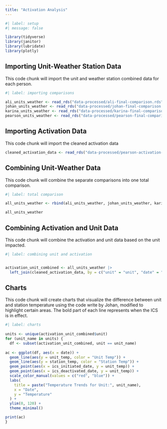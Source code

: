 ```yaml
---
title: "Activation Analysis"
---
```


```r
#| label: setup
#| message: false

library(tidyverse)
library(janitor)
library(lubridate)
library(plotly)
```

## Importing Unit-Weather Station Data

This code chunk will import the unit and weather station combined data for each person.

```r
#| label: importing comparisons

ali_units_weather <- read_rds("data-processed/ali-final-comparison.rds")
johan_units_weather <- read_rds("data-processed/johan-final-comparison.rds")
karina_units_weather <- read_rds("data-processed/karina-final-comparison.rds")
pearson_units_weather <- read_rds("data-processed/pearson-final-comparison.rds")
```


## Importing Activation Data

This code chunk will import the cleaned activation data

```r
cleaned_activation_data <- read_rds("data-processed/pearson-activation-data.rds")
```

## Combining Unit-Weather Data

This code chunk will combine the separate comparisons into one total comparison.

```r
#| label: total comparison

all_units_weather <- rbind(ali_units_weather, johan_units_weather, karina_units_weather, pearson_units_weather)

all_units_weather
```

## Combining Activation and Unit Data

This code chunk will combine the activation and unit data based on the unit impacted.

```r
#| label: combining unit and activation


activation_unit_combined <- all_units_weather |> 
  left_join(cleaned_activation_data, by = c("unit" = "unit", "date" = "ics_implementation_date"))
```

## Charts

This code chunk will create charts that visualize the difference between unit and station temperature using the code write by Johan, modified to highlight certain areas. The bold part of each line represents when the ICS is in effect.

```r
#| label: charts
  
units <- unique(activation_unit_combined$unit)
for (unit_name in units) {
  df <- subset(activation_unit_combined, unit == unit_name)
  
ac <- ggplot(df, aes(x = date)) +
  geom_line(aes(y = unit_temp, color = "Unit Temp")) +
  geom_line(aes(y = station_temp, color = "Station Temp")) +
  geom_point(aes(x = ics_initiated_date, y = unit_temp)) +
  geom_point(aes(x = ics_deactivated_date, y = unit_temp)) +
  scale_color_manual(values = c("red", "blue")) +
  labs(
    title = paste("Temperature Trends for Unit:", unit_name),
    x = "Date",
    y = "Temperature"
  ) +
  ylim(0, 120) +
  theme_minimal()

print(ac)
}
```

